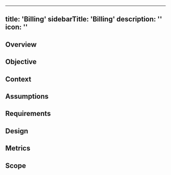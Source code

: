 
---
title: 'Billing'
sidebarTitle: 'Billing'
description: ''
icon: ''
---

## Overview


## Objective

## Context

## Assumptions

## Requirements

## Design

## Metrics

## Scope
